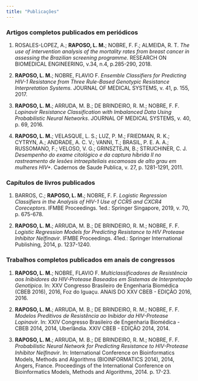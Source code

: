 ```yaml
---
title: "Publicações"
---
```


### Artigos completos publicados em periódicos

1. ROSALES-LOPEZ, A.; **RAPOSO, L. M.**; NOBRE, F. F.; ALMEIDA, R. T. *The use of intervention analysis of the mortality rates from breast cancer in assessing the Brazilian screening programme*. RESEARCH ON BIOMEDICAL ENGINEERING, v.34, n.4, p.285-290, 2018.

2. **RAPOSO, L. M.**; NOBRE, FLAVIO F. *Ensemble Classifiers for Predicting HIV-1 Resistance from Three Rule-Based Genotypic Resistance Interpretation Systems*. JOURNAL OF MEDICAL SYSTEMS, v. 41, p. 155, 2017.

3. **RAPOSO, L. M.**; ARRUDA, M. B.; DE BRINDEIRO, R. M.; NOBRE, F. F. *Lopinavir Resistance Classification with Imbalanced Data Using Probabilistic Neural Networks*. JOURNAL OF MEDICAL SYSTEMS, v. 40, p. 69, 2016.

4. **RAPOSO, L. M.**; VELASQUE, L. S.; LUZ, P. M.; FRIEDMAN, R. K.; CYTRYN, A.; ANDRADE, A. C. V.; VANNI, T.; BRASIL, P. E. A. A.; RUSSOMANO, F.; VELOSO, V. G.; GRINSZTEJN, B.; STRUCHINER, C. J. *Desempenho do exame citológico e da captura híbrida II no rastreamento de lesões intraepiteliais escamosas de alto grau em mulheres HIV+*. Cadernos de Saude Publica, v. 27, p. 1281-1291, 2011.

### Capítulos de livros publicados

1. BARROS, C.; **RAPOSO, L. M.**; NOBRE, F. F. *Logistic Regression Classifiers in the Analysis of HIV-1 Use of CCR5 and CXCR4 Coreceptors*. IFMBE Proceedings. 1ed.: Springer Singapore, 2019, v. 70, p. 675-678.

2. **RAPOSO, L. M.**; ARRUDA, M. B.; DE BRINDEIRO, R. M.; NOBRE, F. F. *Logistic Regression Models for Predicting Resistance to HIV Protease Inhibitor Nelfinavir*. IFMBE Proceedings. 41ed.: Springer International Publishing, 2014, p. 1237-1240.

### Trabalhos completos publicados em anais de congressos

1. **RAPOSO, L. M.**; NOBRE, FLAVIO F. *Multiclassificadores de Resistência aos Inibidores da HIV-Protease Baseados em Sistemas de Interpretação Genotípica*. In: XXV Congresso Brasileiro de Engenharia Biomédica (CBEB 2016), 2016, Foz do Iguaçu. ANAIS DO XXV CBEB - EDIÇÃO 2016, 2016.

2. **RAPOSO, L. M.**; ARRUDA, M. B.; DE BRINDEIRO, R. M.; NOBRE, F. F. *Modelos Preditivos de Resistência ao Inibidor da HIV-Protease Lopinavir*. In: XXIV Congresso Brasileiro de Engenharia Biomédica - CBEB 2014, 2014, Uberlândia. XXIV CBEB - EDIÇÃO 2014, 2014.

3. **RAPOSO, L. M.**; ARRUDA, M. B.; DE BRINDEIRO, R. M.; NOBRE, F. F. *Probabilistic Neural Network for Predicting Resistance to HIV-Protease Inhibitor Nelﬁnavir*. In: International Conference on Bioinformatics Models, Methods and Algorithms (BIOINFORMATICS 2014), 2014, Angers, France. Proceedings of the International Conference on Bioinformatics Models, Methods and Algorithms, 2014. p. 17-23.